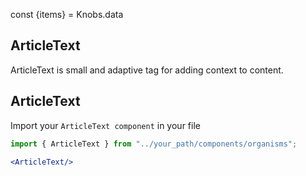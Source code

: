 

const {items} = Knobs.data

<Meta title="Organisms|Articles|ArticleText" component={ArticleText}/>

## ArticleText
ArticleText is small and adaptive tag for adding context to content.

<Preview withToolbar>
    <Story name="ArticleText">
        <ArticleText items={items} outline/>
    </Story>
</Preview>

<Props of={ArticleText} />

## ArticleText

Import your `ArticleText component` in your file

```jsx
import { ArticleText } from "../your_path/components/organisms";

```

```jsx
<ArticleText/>
```

